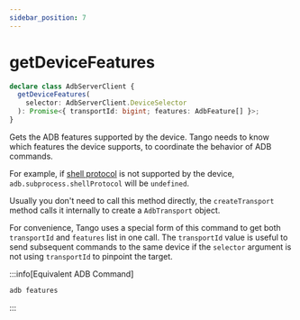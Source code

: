 ---
sidebar_position: 7
---

# getDeviceFeatures

```ts showLineNumbers
declare class AdbServerClient {
  getDeviceFeatures(
    selector: AdbServerClient.DeviceSelector
  ): Promise<{ transportId: bigint; features: AdbFeature[] }>;
}
```

Gets the ADB features supported by the device. Tango needs to know which features the device supports, to coordinate the behavior of ADB commands.

For example, if [shell protocol](../../api/adb/subprocess/index.mdx#protocols) is not supported by the device, `adb.subprocess.shellProtocol` will be `undefined`.

Usually you don't need to call this method directly, the `createTransport` method calls it internally to create a `AdbTransport` object.

For convenience, Tango uses a special form of this command to get both `transportId` and `features` list in one call. The `transportId` value is useful to send subsequent commands to the same device if the `selector` argument is not using `transportId` to pinpoint the target.

:::info[Equivalent ADB Command]

```sh
adb features
```

:::
